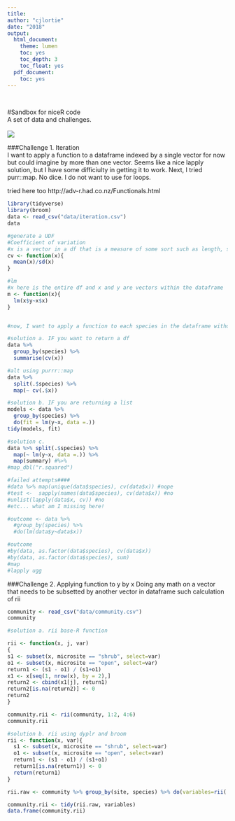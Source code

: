 ```yaml
---
title:
author: "cjlortie"
date: "2018"
output:
  html_document:
    theme: lumen
    toc: yes
    toc_depth: 3
    toc_float: yes
  pdf_document:
    toc: yes
---
```

<br>

#Sandbox for niceR code   
A set of data and challenges.  
<br>
![](./enchiridion.jpg)
<br>  


###Challenge 1. Iteration  
I want to apply a function to a dataframe indexed by a single vector for now but could imagine by more than one vector.  Seems like a nice lapply solution, but I have some difficiulty in getting it to work. Next, I tried purr::map.  No dice.  I do not want to use for loops.

tried here too
http://adv-r.had.co.nz/Functionals.html
```r
library(tidyverse)
library(broom)
data <- read_csv("data/iteration.csv")
data

#generate a UDF
#Coefficient of variation
#x is a vector in a df that is a measure of some sort such as length, size, etc
cv <- function(x){
  mean(x)/sd(x)
}

#lm
#x here is the entire df and x and y are vectors within the dataframe
m <- function(x){
  lm(x$y~x$x)
}


#now, I want to apply a function to each species in the dataframe without splicing into separate dfs

#solution a. IF you want to return a df
data %>% 
  group_by(species) %>%
  summarise(cv(x)) 

#alt using purrr::map
data %>% 
  split(.$species) %>% 
  map(~ cv(.$x))

#solution b. IF you are returning a list
models <- data %>% 
  group_by(species) %>% 
  do(fit = lm(y~x, data =.))
tidy(models, fit)

#solution c.
data %>% split(.$species) %>%
  map(~ lm(y~x, data =.)) %>%
  map(summary) #%>%
#map_dbl("r.squared")

#failed attempts####
#data %>% map(unique(data$species), cv(data$x)) #nope
#test <-  sapply(names(data$species), cv(data$x)) #no
#unlist(lapply(data$x, cv)) #no
#etc... what am I missing here!

#outcome <- data %>% 
  #group_by(species) %>% 
  #do(lm(data$y~data$x))

#outcome
#by(data, as.factor(data$species), cv(data$x))
#by(data, as.factor(data$species), sum)
#map
#lapply ugg

```

###Challenge 2. Applying function to y by x
Doing any math on a vector that needs to be subsetted by another vector in dataframe such calculation of rii

```r
community <- read_csv("data/community.csv")
community

#solution a. rii base-R function

rii <- function(x, j, var)
{
s1 <- subset(x, microsite == "shrub", select=var)
o1 <- subset(x, microsite == "open", select=var)
return1 <- (s1 - o1) / (s1+o1)
x1 <- x[seq(1, nrow(x), by = 2),]
return2 <- cbind(x1[j], return1)
return2[is.na(return2)] <- 0
return2
}

community.rii <- rii(community, 1:2, 4:6)
community.rii

#solution b. rii using dyplr and broom
rii <- function(x, var){
  s1 <- subset(x, microsite == "shrub", select=var)
  o1 <- subset(x, microsite == "open", select=var)
  return1 <- (s1 - o1) / (s1+o1)
  return1[is.na(return1)] <- 0
  return(return1)
}

rii.raw <- community %>% group_by(site, species) %>% do(variables=rii(., "abundance"))

community.rii <- tidy(rii.raw, variables)
data.frame(community.rii)

```